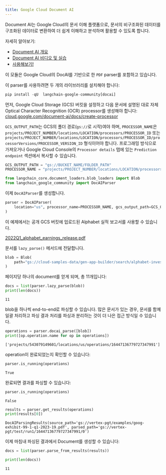 ```yaml
---
title: Google Cloud Document AI
---
```


Document AI는 Google Cloud의 문서 이해 플랫폼으로, 문서의 비구조화된 데이터를 구조화된 데이터로 변환하여 더 쉽게 이해하고 분석하며 활용할 수 있도록 합니다.

자세히 알아보기:

- [Document AI 개요](https://cloud.google.com/document-ai/docs/overview)
- [Document AI 비디오 및 실습](https://cloud.google.com/document-ai/docs/videos)
- [사용해보기!](https://cloud.google.com/document-ai/docs/drag-and-drop)

이 모듈은 Google Cloud의 DocAI를 기반으로 한 `PDF` parser를 포함하고 있습니다.

이 parser를 사용하려면 두 개의 라이브러리를 설치해야 합니다:

```python
pip install -qU  langchain-google-community[docai]
```

먼저, Google Cloud Storage (GCS) 버킷을 설정하고 다음 문서에 설명된 대로 자체 Optical Character Recognition (OCR) processor를 생성해야 합니다: [cloud.google.com/document-ai/docs/create-processor](https://cloud.google.com/document-ai/docs/create-processor)

`GCS_OUTPUT_PATH`는 GCS의 폴더 경로(`gs://`로 시작)여야 하며, `PROCESSOR_NAME`은 `projects/PROJECT_NUMBER/locations/LOCATION/processors/PROCESSOR_ID` 또는 `projects/PROJECT_NUMBER/locations/LOCATION/processors/PROCESSOR_ID/processorVersions/PROCESSOR_VERSION_ID` 형식이어야 합니다. 프로그래밍 방식으로 가져오거나 Google Cloud Console의 `Processor details` 탭에 있는 `Prediction endpoint` 섹션에서 복사할 수 있습니다.

```python
GCS_OUTPUT_PATH = "gs://BUCKET_NAME/FOLDER_PATH"
PROCESSOR_NAME = "projects/PROJECT_NUMBER/locations/LOCATION/processors/PROCESSOR_ID"
```

```python
from langchain_core.document_loaders.blob_loaders import Blob
from langchain_google_community import DocAIParser
```

이제 `DocAIParser`를 생성합니다.

```python
parser = DocAIParser(
    location="us", processor_name=PROCESSOR_NAME, gcs_output_path=GCS_OUTPUT_PATH
)
```

이 예제에서는 공개 GCS 버킷에 업로드된 Alphabet 실적 보고서를 사용할 수 있습니다.

[2022Q1_alphabet_earnings_release.pdf](https://storage.googleapis.com/cloud-samples-data/gen-app-builder/search/alphabet-investor-pdfs/2022Q1_alphabet_earnings_release.pdf)

문서를 `lazy_parse()` 메서드에 전달합니다.

```python
blob = Blob(
    path="gs://cloud-samples-data/gen-app-builder/search/alphabet-investor-pdfs/2022Q1_alphabet_earnings_release.pdf"
)
```

페이지당 하나의 document를 얻게 되며, 총 11개입니다:

```python
docs = list(parser.lazy_parse(blob))
print(len(docs))
```

```output
11
```

blob을 하나씩 end-to-end로 파싱할 수 있습니다. 많은 문서가 있는 경우, 문서를 함께 일괄 처리하고 파싱 결과 처리를 파싱과 분리하는 것이 더 나은 접근 방식일 수 있습니다.

```python
operations = parser.docai_parse([blob])
print([op.operation.name for op in operations])
```

```output
['projects/543079149601/locations/us/operations/16447136779727347991']
```

operation이 완료되었는지 확인할 수 있습니다:

```python
parser.is_running(operations)
```

```output
True
```

완료되면 결과를 파싱할 수 있습니다:

```python
parser.is_running(operations)
```

```output
False
```

```python
results = parser.get_results(operations)
print(results[0])
```

```output
DocAIParsingResults(source_path='gs://vertex-pgt/examples/goog-exhibit-99-1-q1-2023-19.pdf', parsed_path='gs://vertex-pgt/test/run1/16447136779727347991/0')
```

이제 마침내 파싱된 결과에서 Document를 생성할 수 있습니다:

```python
docs = list(parser.parse_from_results(results))
```

```python
print(len(docs))
```

```output
11
```